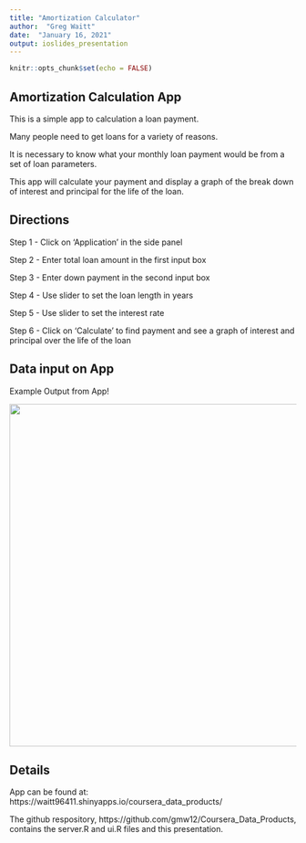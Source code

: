 ```yaml
---
title: "Amortization Calculator"
author:  "Greg Waitt"
date:  "January 16, 2021"
output: ioslides_presentation
---
```


```r
knitr::opts_chunk$set(echo = FALSE)
```

## Amortization Calculation App


This is a simple app to calculation a loan payment.

Many people need to get loans for a variety of reasons.

It is necessary to know what your monthly loan payment would be from a set of loan parameters.

This app will calculate your payment and display a graph of the break down of interest and principal for the life of the loan. 


## Directions

Step 1 - Click on 'Application' in the side panel

Step 2 - Enter total loan amount in the first input box

Step 3 - Enter down payment in the second input box

Step 4 - Use slider to set the loan length in years

Step 5 - Use slider to set the interest rate

Step 6 - Click on 'Calculate' to find payment and see a graph of interest and principal over the life of the loan



## Data input on App

Example Output from App!

![](Graph.png){width=600px}

## Details

App can be found at:  https://waitt96411.shinyapps.io/coursera_data_products/

The github respository, https://github.com/gmw12/Coursera_Data_Products, contains the server.R and ui.R files and this presentation.


